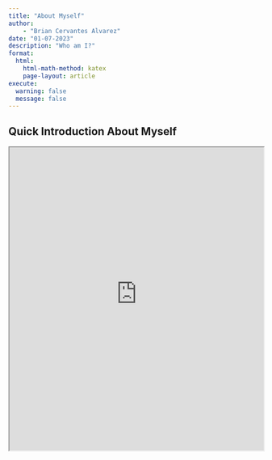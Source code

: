 ```yaml
---
title: "About Myself"
author: 
    - "Brian Cervantes Alvarez"
date: "01-07-2023"
description: "Who am I?"
format:
  html:
    html-math-method: katex
    page-layout: article
execute: 
  warning: false
  message: false
---
```


## Quick Introduction About Myself

<iframe src="https://bcervantesalvarez.github.io/Presentations/AboutMe/#/title-slide" width="100%" height="600" allowfullscreen></iframe>
